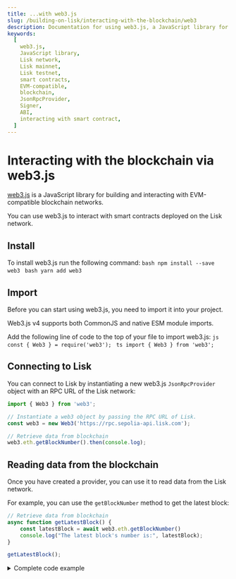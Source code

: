 ```yaml
---
title: ...with web3.js
slug: /building-on-lisk/interacting-with-the-blockchain/web3
description: Documentation for using web3.js, a JavaScript library for EVM-compatible blockchain interactions. This page covers installation, setup, connecting to the Lisk network, reading and writing blockchain data, and interacting with smart contracts.
keywords:
  [
    web3.js,
    JavaScript library,
    Lisk network,
    Lisk mainnet,
    Lisk testnet,
    smart contracts,
    EVM-compatible,
    blockchain,
    JsonRpcProvider,
    Signer,
    ABI,
    interacting with smart contract,
  ]
---
```



# Interacting with the blockchain via web3.js

[web3.js](https://web3js.org/) is a JavaScript library for building and interacting with EVM-compatible blockchain networks.

You can use web3.js to interact with smart contracts deployed on the Lisk network.


## Install

To install web3.js run the following command:
<Tabs>
  <TabItem value="npm" label = "NPM" default>
    ```bash
    npm install --save web3
    ```
  </TabItem>
  <TabItem value = "yarn" label = "Yarn">
    ```bash
    yarn add web3
    ```
  </TabItem>
</Tabs>

## Import

Before you can start using web3.js, you need to import it into your project.

Web3.js v4 supports both CommonJS and native ESM module imports.

Add the following line of code to the top of your file to import web3.js:
<Tabs>
  <TabItem value="cjs" label = "CommonJS" default>
    ```js
    const { Web3 } = require('web3');
    ```
  </TabItem>
  <TabItem value = "esm" label = "ESM Module">
    ```ts
    import { Web3 } from 'web3';
    ```
  </TabItem>
</Tabs>

## Connecting to Lisk

You can connect to Lisk by instantiating a new web3.js `JsonRpcProvider` object with an RPC URL of the Lisk network:

```javascript
import { Web3 } from 'web3';

// Instantiate a web3 object by passing the RPC URL of Lisk.
const web3 = new Web3('https://rpc.sepolia-api.lisk.com');

// Retrieve data from blockchain
web3.eth.getBlockNumber().then(console.log);
```

## Reading data from the blockchain

Once you have created a provider, you can use it to read data from the Lisk network.

For example, you can use the `getBlockNumber` method to get the latest block:

```javascript
// Retrieve data from blockchain
async function getLatestBlock() {
    const latestBlock = await web3.eth.getBlockNumber()
    console.log("The latest block's number is:", latestBlock);
}

getLatestBlock();
```

<details>
<summary>Complete code example</summary>
```javascript
import { Web3 } from 'web3';

// Instantiate a web3 object by passing the RPC URL of Lisk.
const web3 = new Web3('https://rpc.sepolia-api.lisk.com');

// Retrieve data from blockchain
async function getLatestBlock() {
    const latestBlock = await web3.eth.getBlockNumber()
    console.log("The latest block's number is:", latestBlock);
}

getLatestBlock();
```
</details>

:::tip 
Web3 provides a wide range of [Web3Eth methods](https://docs.web3js.org/guides/web3_eth/methods/) that can be used to interact with the blockchain.
:::
## Writing data to the blockchain

In order to write data to the Lisk network, you need to create a [`Wallet`](https://docs.web3js.org/guides/wallet/).

:::note
A Web3.js `Wallet` is your main entry point if you want to use a private key directly to do any blockchain operations (transactions), also called Signer in other libraries.
:::

You can create a `Wallet` by instantiating a new web3.js `Wallet` object, and add private key(s) into it.
Such private keys can later be used to send transaction on the blockchain.

```javascript
// Add an account to a wallet
const privateKey = '0x<SENDER_PRIVATE_KEY>';
const account = web3.eth.accounts.wallet.add(privateKey);

// Create transaction object to send '.0001' eth to '0x.....' address from the account[0]
const tx =
{
    from: account[0].address,
    to: '<RECIPIENT_ADDRESS>',
    value: web3.utils.toWei('.0001', 'ether')
};
// The 'from' address must match the one previously added with 'wallet.add'

// Send the transaction
const txReceipt = await web3.eth.sendTransaction(tx);

console.log('Tx hash:', txReceipt.transactionHash)
```

:::info
`PRIVATE_KEY` is the private key of the account that is to be sign and send a transaction using web3.js.
:::

The receiving account's balance will increment by `0.0001` ETH once the transaction execution is successful.

<details>
<summary>Complete code example</summary>
```js
import { Web3 } from 'web3';

// Instantiate a web3 object by passing the RPC URL of Lisk.
const web3 = new Web3('https://rpc.sepolia-api.lisk.com');

// Add an account to a wallet
const privateKey = '0x<SENDER_PRIVATE_KEY>';
const account = web3.eth.accounts.wallet.add(privateKey);

// Create transaction object to send '.0001' eth to '0x.....' address from the account[0]
const tx =
{
    from: account[0].address,
    to: '<RECIPIENT_ADDRESS>',
    value: web3.utils.toWei('.0001', 'ether')
};
// The 'from' address must match the one previously added with 'wallet.add'

// Send the transaction
const txReceipt = await web3.eth.sendTransaction(tx);

console.log('Tx hash:', txReceipt.transactionHash)
```
</details>

## Interacting with smart contracts

You can use web3.js to interact with a smart contract on Lisk by instantiating a `Contract` object using the `ABI` and `address` of a deployed contract.

In the following sections, we will:
- Read data from a deployed contract, specifically we will fetch the **name of the contract**.
- Furthermore, we will **mint a token**, via an already deployed contract.

:::tip
For an overview of existing public functions for the contract, please check the [Read Contract](https://sepolia-blockscout.lisk.com/token/0x108872F713A27bc22ca1db8CEefCAC8CbeDdF9E5?tab=read_contract) and [Write Contract](https://sepolia-blockscout.lisk.com/token/0x108872F713A27bc22ca1db8CEefCAC8CbeDdF9E5?tab=write_contract) tabs for the specific contract.
:::


### Retrieving Contract's Name

<Tabs>
  <TabItem value="ce" label = "get-contract-name.js" default>
    ```js  title="Fetching contract's name"
    // Address of the contract you want to interact with.
    const address = '0x108872F713A27bc22ca1db8CEefCAC8CbeDdF9E5';

    // Instantiate the contract object
    const contract = new web3.eth.Contract(abi, address);

    // Call any of the 'Read contract' function e.g. 'name()'
    const contractName = await contract.methods.name().call();

    console.log('Contract\'s Name is: ', contractName);
    ```
<details>
<summary>Complete code example</summary>
```javascript title="get-contract-name.js"
import { Web3 } from 'web3';
import { abi } from './abi.js';

// Instantiate a web3 object by passing the RPC URL of Lisk.
const web3 = new Web3('https://rpc.sepolia-api.lisk.com');

// Address of the contract you want to interact with.
const address = '0x108872F713A27bc22ca1db8CEefCAC8CbeDdF9E5';

// Instantiate the contract object
const contract = new web3.eth.Contract(abi, address);

// Call any of the 'Read contract' function e.g. 'name()'
const contractName = await contract.methods.name().call();

console.log('Contract\'s Name is: ', contractName);
```

```text title="Output"
Contract's Name is:  Lisk
```
</details>


  </TabItem>
  <TabItem value = "abi" label = "abi.js">
:::tip
The ABI of a contract can be found on the respective contract page in [BlockScout](https://sepolia-blockscout.lisk.com/).

For example, you can use the ABI for the [Lisk NFT Token contract](https://sepolia-blockscout.lisk.com/token/0x108872F713A27bc22ca1db8CEefCAC8CbeDdF9E5?tab=contract).
Just scroll down to `Contract ABI` and copy the deployed contract's ABI.
:::


```js title="abi.js"
export const abi = [
    {
        "inputs": [],
        "stateMutability": "nonpayable",
        "type": "constructor"
    },
    {
        "inputs": [
            {
                "internalType": "address",
                "name": "sender",
                "type": "address"
            },
            {
                "internalType": "uint256",
                "name": "tokenId",
                "type": "uint256"
            },
            {
                "internalType": "address",
                "name": "owner",
                "type": "address"
            }
        ],
        "name": "ERC721IncorrectOwner",
        "type": "error"
    },
    {
        "inputs": [
            {
                "internalType": "address",
                "name": "operator",
                "type": "address"
            },
            {
                "internalType": "uint256",
                "name": "tokenId",
                "type": "uint256"
            }
        ],
        "name": "ERC721InsufficientApproval",
        "type": "error"
    },
    {
        "inputs": [
            {
                "internalType": "address",
                "name": "approver",
                "type": "address"
            }
        ],
        "name": "ERC721InvalidApprover",
        "type": "error"
    },
    {
        "inputs": [
            {
                "internalType": "address",
                "name": "operator",
                "type": "address"
            }
        ],
        "name": "ERC721InvalidOperator",
        "type": "error"
    },
    {
        "inputs": [
            {
                "internalType": "address",
                "name": "owner",
                "type": "address"
            }
        ],
        "name": "ERC721InvalidOwner",
        "type": "error"
    },
    {
        "inputs": [
            {
                "internalType": "address",
                "name": "receiver",
                "type": "address"
            }
        ],
        "name": "ERC721InvalidReceiver",
        "type": "error"
    },
    {
        "inputs": [
            {
                "internalType": "address",
                "name": "sender",
                "type": "address"
            }
        ],
        "name": "ERC721InvalidSender",
        "type": "error"
    },
    {
        "inputs": [
            {
                "internalType": "uint256",
                "name": "tokenId",
                "type": "uint256"
            }
        ],
        "name": "ERC721NonexistentToken",
        "type": "error"
    },
    {
        "anonymous": false,
        "inputs": [
            {
                "indexed": true,
                "internalType": "address",
                "name": "owner",
                "type": "address"
            },
            {
                "indexed": true,
                "internalType": "address",
                "name": "approved",
                "type": "address"
            },
            {
                "indexed": true,
                "internalType": "uint256",
                "name": "tokenId",
                "type": "uint256"
            }
        ],
        "name": "Approval",
        "type": "event"
    },
    {
        "anonymous": false,
        "inputs": [
            {
                "indexed": true,
                "internalType": "address",
                "name": "owner",
                "type": "address"
            },
            {
                "indexed": true,
                "internalType": "address",
                "name": "operator",
                "type": "address"
            },
            {
                "indexed": false,
                "internalType": "bool",
                "name": "approved",
                "type": "bool"
            }
        ],
        "name": "ApprovalForAll",
        "type": "event"
    },
    {
        "anonymous": false,
        "inputs": [
            {
                "indexed": true,
                "internalType": "address",
                "name": "from",
                "type": "address"
            },
            {
                "indexed": true,
                "internalType": "address",
                "name": "to",
                "type": "address"
            },
            {
                "indexed": true,
                "internalType": "uint256",
                "name": "tokenId",
                "type": "uint256"
            }
        ],
        "name": "Transfer",
        "type": "event"
    },
    {
        "inputs": [
            {
                "internalType": "address",
                "name": "to",
                "type": "address"
            },
            {
                "internalType": "uint256",
                "name": "tokenId",
                "type": "uint256"
            }
        ],
        "name": "approve",
        "outputs": [],
        "stateMutability": "nonpayable",
        "type": "function"
    },
    {
        "inputs": [
            {
                "internalType": "address",
                "name": "owner",
                "type": "address"
            }
        ],
        "name": "balanceOf",
        "outputs": [
            {
                "internalType": "uint256",
                "name": "",
                "type": "uint256"
            }
        ],
        "stateMutability": "view",
        "type": "function"
    },
    {
        "inputs": [],
        "name": "currentTokenId",
        "outputs": [
            {
                "internalType": "uint256",
                "name": "",
                "type": "uint256"
            }
        ],
        "stateMutability": "view",
        "type": "function"
    },
    {
        "inputs": [
            {
                "internalType": "uint256",
                "name": "tokenId",
                "type": "uint256"
            }
        ],
        "name": "getApproved",
        "outputs": [
            {
                "internalType": "address",
                "name": "",
                "type": "address"
            }
        ],
        "stateMutability": "view",
        "type": "function"
    },
    {
        "inputs": [
            {
                "internalType": "address",
                "name": "owner",
                "type": "address"
            },
            {
                "internalType": "address",
                "name": "operator",
                "type": "address"
            }
        ],
        "name": "isApprovedForAll",
        "outputs": [
            {
                "internalType": "bool",
                "name": "",
                "type": "bool"
            }
        ],
        "stateMutability": "view",
        "type": "function"
    },
    {
        "inputs": [
            {
                "internalType": "address",
                "name": "recipient",
                "type": "address"
            }
        ],
        "name": "mint",
        "outputs": [
            {
                "internalType": "uint256",
                "name": "",
                "type": "uint256"
            }
        ],
        "stateMutability": "payable",
        "type": "function"
    },
    {
        "inputs": [],
        "name": "name",
        "outputs": [
            {
                "internalType": "string",
                "name": "",
                "type": "string"
            }
        ],
        "stateMutability": "view",
        "type": "function"
    },
    {
        "inputs": [
            {
                "internalType": "uint256",
                "name": "tokenId",
                "type": "uint256"
            }
        ],
        "name": "ownerOf",
        "outputs": [
            {
                "internalType": "address",
                "name": "",
                "type": "address"
            }
        ],
        "stateMutability": "view",
        "type": "function"
    },
    {
        "inputs": [
            {
                "internalType": "address",
                "name": "from",
                "type": "address"
            },
            {
                "internalType": "address",
                "name": "to",
                "type": "address"
            },
            {
                "internalType": "uint256",
                "name": "tokenId",
                "type": "uint256"
            }
        ],
        "name": "safeTransferFrom",
        "outputs": [],
        "stateMutability": "nonpayable",
        "type": "function"
    },
    {
        "inputs": [
            {
                "internalType": "address",
                "name": "from",
                "type": "address"
            },
            {
                "internalType": "address",
                "name": "to",
                "type": "address"
            },
            {
                "internalType": "uint256",
                "name": "tokenId",
                "type": "uint256"
            },
            {
                "internalType": "bytes",
                "name": "data",
                "type": "bytes"
            }
        ],
        "name": "safeTransferFrom",
        "outputs": [],
        "stateMutability": "nonpayable",
        "type": "function"
    },
    {
        "inputs": [
            {
                "internalType": "address",
                "name": "operator",
                "type": "address"
            },
            {
                "internalType": "bool",
                "name": "approved",
                "type": "bool"
            }
        ],
        "name": "setApprovalForAll",
        "outputs": [],
        "stateMutability": "nonpayable",
        "type": "function"
    },
    {
        "inputs": [
            {
                "internalType": "bytes4",
                "name": "interfaceId",
                "type": "bytes4"
            }
        ],
        "name": "supportsInterface",
        "outputs": [
            {
                "internalType": "bool",
                "name": "",
                "type": "bool"
            }
        ],
        "stateMutability": "view",
        "type": "function"
    },
    {
        "inputs": [],
        "name": "symbol",
        "outputs": [
            {
                "internalType": "string",
                "name": "",
                "type": "string"
            }
        ],
        "stateMutability": "view",
        "type": "function"
    },
    {
        "inputs": [
            {
                "internalType": "uint256",
                "name": "tokenId",
                "type": "uint256"
            }
        ],
        "name": "tokenURI",
        "outputs": [
            {
                "internalType": "string",
                "name": "",
                "type": "string"
            }
        ],
        "stateMutability": "view",
        "type": "function"
    },
    {
        "inputs": [
            {
                "internalType": "address",
                "name": "from",
                "type": "address"
            },
            {
                "internalType": "address",
                "name": "to",
                "type": "address"
            },
            {
                "internalType": "uint256",
                "name": "tokenId",
                "type": "uint256"
            }
        ],
        "name": "transferFrom",
        "outputs": [],
        "stateMutability": "nonpayable",
        "type": "function"
    }
];
```
  </TabItem>
</Tabs>

### Minting Token

{ /* For reading and writing contracts, provide a `Signer` object instead of a `Provider` object: */}

```javascript title="miniting-token.js"
// Address of the contract you want to interact with.
const contractAddress = '0x108872F713A27bc22ca1db8CEefCAC8CbeDdF9E5';

// Address of the Recipient account receiving the NFT.
const recipientAddress = '0x5e1A92F84cA1CE280B3Cb29d79C3368f45b41EBB'
const amount = web3.utils.toWei('.0001', 'ether')

// PRIVATE_KEY of the sender's account.
const privateKey = '0xd9df43a4b1cbd84e629c3145465f221f68e8783890e6209c5890e4a2a64188af';
const account = web3.eth.accounts.wallet.add(privateKey);

// Instantiate the contract object
const contract = new web3.eth.Contract(abi, contractAddress);

// Send request to the 'mint()' function from the 'Write contract' tab.
const txReceipt = await contract.methods.mint(recipientAddress, amount).send({ from: account[0].address });

console.log('Tx hash:', txReceipt.transactionHash);
```

<details>
<summary>Complete code example</summary>
```javascript title="miniting-token.js"
import { Web3 } from 'web3';
import { abi } from './abi.js';

// Instantiate a web3 object by passing the RPC URL of Lisk.
const web3 = new Web3('https://rpc.sepolia-api.lisk.com');

// Address of the contract you want to interact with.
const contractAddress = '0x108872F713A27bc22ca1db8CEefCAC8CbeDdF9E5';

// Address of the Recipient account receiving the NFT.
const recipientAddress = '0x5e1A92F84cA1CE280B3Cb29d79C3368f45b41EBB'
const amount = web3.utils.toWei('.0001', 'ether')

// PRIVATE_KEY of the sender's account.
const privateKey = '0xd9df43a4b1cbd84e629c3145465f221f68e8783890e6209c5890e4a2a64188af';
const account = web3.eth.accounts.wallet.add(privateKey);

// Instantiate the contract object
const contract = new web3.eth.Contract(abi, contractAddress);

// Send request to the 'mint()' function from the 'Write contract' tab.
const txReceipt = await contract.methods.mint(recipientAddress, amount).send({ from: account[0].address });

console.log('Tx hash:', txReceipt.transactionHash);
```

```text title="Output"
Transaction hash: 0xe654513f453623d9ce329b575985b7fcd09116325d10150d7cd30dcdedc124a9
```

:::info
You can check the details of minting transaction on blockscout explorer: [`0xe654513f453623d9ce329b575985b7fcd09116325d10150d7cd30dcdedc124a9`](https://sepolia-blockscout.lisk.com/tx/0xe654513f453623d9ce329b575985b7fcd09116325d10150d7cd30dcdedc124a9).
:::
</details>